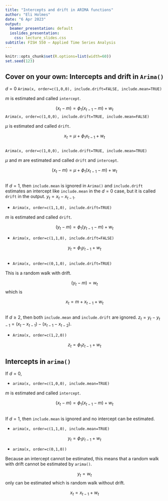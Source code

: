 ```yaml
---
title: "Intercepts and drift in ARIMA functions"
author: "Eli Holmes"
date: "6 Apr 2023"
output:
  beamer_presentation: default
  ioslides_presentation:
    css: lecture_slides.css
subtitle: FISH 550 – Applied Time Series Analysis
---
```


```r
knitr::opts_chunk$set(R.options=list(width=60))
set.seed(123)
```


## Cover on your own: Intercepts and drift in `Arima()`

$d=0$ `Arima(x, order=c(1,0,0), include.drift=FALSE, include.mean=TRUE)`

$m$ is estimated and called `intercept`.

$$(x_t-m) = \phi_1 (x_{t-1}-m) + w_t$$
`Arima(x, order=c(1,0,0), include.drift=TRUE, include.mean=FALSE)`

$\mu$ is estimated and called `drift`.

$$x_t = \mu + \phi_1 x_{t-1} + w_t$$

##

`Arima(x, order=c(1,0,0), include.drift=TRUE, include.mean=TRUE)`

$\mu$ and $m$ are estimated and called `drift` and `intercept`.

$$(x_t-m) = \mu + \phi_1 (x_{t-1}-m) + w_t$$

##

If $d=1$, then `include.mean` is ignored in `Arima()` and `include.drift` estimates an intercept like `include.mean` in the $d=0$ case, but it is called `drift` in the output. $y_t = x_t-x_{t-1}$.

* `Arima(x, order=c(1,1,0), include.drift=TRUE)`

$m$ is estimated and called `drift`. 

$$(y_t-m) = \phi_1 (y_{t-1}-m) + w_t$$

* `Arima(x, order=c(1,1,0), include.drift=FALSE)`

$$y_t = \phi_1 y_{t-1} + w_t$$

##

* `Arima(x, order=c(0,1,0), include.drift=TRUE)`

This is a random walk with drift.

$$(y_t-m) = w_t$$
which is

$$x_t = m + x_{t-1} + w_t$$

##

If $d\ge2$, then both `include.mean` and `include.drift` are ignored. $z_t = y_t-y_{t-1} = (x_t - x_{t-1}) - (x_{t-1}-x_{t-2})$.

* `Arima(x, order=c(1,2,0))`

$$z_t = \phi_1 z_{t-1} + w_t$$

## Intercepts in `arima()`

If $d=0$, 

* `arima(x, order=c(1,0,0), include.mean=TRUE)`

$m$ is estimated and called `intercept`.

$$(x_t-m) = \phi_1 (x_{t-1}-m) + w_t$$

##

If $d=1$, then `include.mean` is ignored and no intercept can be estimated. 

* `arima(x, order=c(1,1,0), include.mean=TRUE)`

$$y_t = \phi_1 y_{t-1}+ w_t$$

* `arima(x, order=c(0,1,0))`

Because an intercept cannot be estimated, this means that a random walk with drift cannot be estimated by `arima()`.

$$y_t = w_t$$
only can be estimated which is random walk without drift.

$$x_t = x_{t-1} + w_t$$





